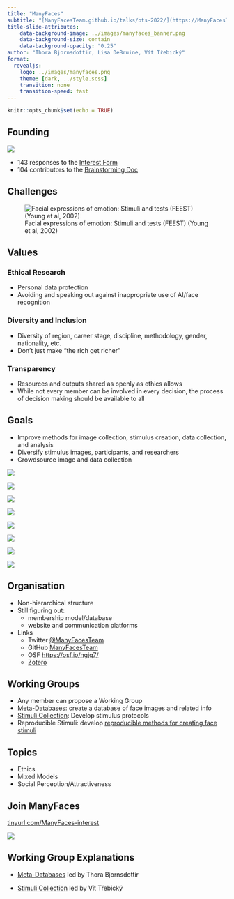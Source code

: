 ```yaml
---
title: "ManyFaces"
subtitle: "[ManyFacesTeam.github.io/talks/bts-2022/](https://ManyFacesTeam.github.io/talks/bts-2022/)"
title-slide-attributes:
    data-background-image: ../images/manyfaces_banner.png
    data-background-size: contain
    data-background-opacity: "0.25"
author: "Thora Bjornsdottir, Lisa DeBruine, Vít Třebický"
format: 
  revealjs:
    logo: ../images/manyfaces.png
    theme: [dark, ../style.scss]
    transition: none
    transition-speed: fast
---
```


```r
knitr::opts_chunk$set(echo = TRUE)
```

## Founding

[![](../images/first_tweet.png){fig.alt="Tweet screenshot: Big Team Science is growing. I've loved my involvement with @PsySciAcc and think teams like this and @Many_Babies, @BrRepInitiative, @ManyPrimates etc. are the future of science. So I've been wondering if it's time to start ManyFaces."}](https://twitter.com/LisaDeBruine/status/1486807497608466435)

* 143 responses to the [Interest Form](https://docs.google.com/forms/d/1d8_YLegXCQSxsRIcFlS6JcKcXCOPXKOLwjEhFJdr1F8/edit) 
* 104 contributors to the [Brainstorming Doc](https://docs.google.com/document/d/1X6b3am7zwDYXT2-TUR-a85-xG-cdrE8_vz9GICbwAl0/edit#heading=h.apt0qjxvybts)

## Challenges

![Facial expressions of emotion: Stimuli and tests (FEEST) (Young et al, 2002)](../images/ekman60.png){fig.alt="Photographs of facial expressions used in the Ekman 60 Faces Test. The leftmost column shows practice (P) stimuli. Columns in the main matrix show the 6 female (F) and 4 male (M) models used in the test, numbered to reflect their position in the Ekman and Friesen (1976) Pictures of Facial Affect series (F2 = second female model in the series, etc.). Rows show facial expressions of anger (A), disgust (D), fear (F), happiness (H), sadness (S), and surprise (U)."}


## Values {.smaller}

### Ethical Research

- Personal data protection
- Avoiding and speaking out against inappropriate use of AI/face recognition
    
### Diversity and Inclusion

- Diversity of region, career stage, discipline, methodology, gender, nationality, etc.
- Don’t just make "the rich get richer"

### Transparency

- Resources and outputs shared as openly as ethics allows
- While not every member can be involved in every decision, the process of decision making should be available to all

## Goals

* Improve methods for image collection, stimulus creation, data collection, and analysis
* Diversify stimulus images, participants, and researchers
* Crowdsource image and data collection

::: {layout-nrow=1}

![](../images/frl_london_avg/f_african.jpg){fig.alt="Composite young adult Black female face"}  

![](../images/frl_london_avg/f_easian.jpg){fig.alt="Composite young adult east asian female face"}   

![](../images/frl_london_avg/f_wasian.jpg){fig.alt="Composite young adult west asian female face"}   

![](../images/frl_london_avg/f_white.jpg){fig.alt="Composite young adult white female face"}   

![](../images/frl_london_avg/m_african.jpg){fig.alt="Composite young adult Black male face"}   

![](../images/frl_london_avg/m_easian.jpg){fig.alt="Composite young adult east asian male face"}  

![](../images/frl_london_avg/m_wasian.jpg){fig.alt="Composite young adult west asian male face"}  

![](../images/frl_london_avg/m_white.jpg){fig.alt="Composite young adult white male face"}  


:::

## Organisation

* Non-hierarchical structure
* Still figuring out:
    - membership model/database
    - website and communication platforms
* Links
    - Twitter [@ManyFacesTeam](https://twitter.com/ManyFacesTeam)
    - GitHub [ManyFacesTeam](https://github.com/ManyFacesTeam)
    - OSF <https://osf.io/ngjq7/>
    - [Zotero](https://www.zotero.org/groups/4588285/manyfaces)


## Working Groups

- Any member can propose a Working Group
- [Meta-Databases](manyfaces-meta-database.pdf): create a database of face images and related info
- [Stimuli Collection](manyfaces-stimuli-collection.pdf): Develop stimulus protocols
- Reproducible Stimuli: develop [reproducible methods for creating face stimuli](https://debruine.github.io/reprostim/)


## Topics

- Ethics
- Mixed Models
- Social Perception/Attractiveness

## Join ManyFaces

[tinyurl.com/ManyFaces-interest](https://tinyurl.com/ManyFaces-interest)

![](../images/manyfaces_banner.png){fig.alt="Six rainbow-coloured 3D faces"}

## Working Group Explanations

* [Meta-Databases](manyfaces-meta-database.pdf) led by Thora Bjornsdottir

* [Stimuli Collection](manyfaces-stimuli-collection.pdf) led by Vít Třebický
